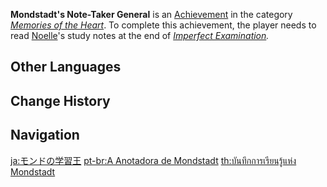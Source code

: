 {{Achievement Infobox
|title        = 
|id           = 84112
|order id     = 6411
|category     = Memories of the Heart
|description  = Read [[Noelle]]'s study notes.
|requirements = Read Noelle's study notes at the end of ''[[Imperfect Examination]].''
|primogems    = 5
|tracking     = 
|hidden       = 1
|quest        = Knightly Exam Prep
|topic        = 
}}
'''Mondstadt's Note-Taker General''' is an [[Achievement]] in the category ''[[Memories of the Heart]]''. To complete this achievement, the player needs to read [[Noelle]]'s study notes at the end of ''[[Imperfect Examination]].''
<!--
==Trivia==

==Video Guides==
{{EVT
|video1   = 
|caption1 = 
}}
-->
==Other Languages==
{{Other Languages
|en      = Mondstadt's Note-Taker General
|zhs     = 蒙德做题王
|zhs_rm  = Méngdé Zuò Tí Wáng
|zht     = 蒙德答題王
|zht_rm  = Méngdé Dá Tí Wáng
|zh_tl   = Mondstadt's King of Answering Questions
|ja      = モンドの学習王
|ja_rm   = Mondo no Gakushuu-ou
|ja_tl   = Mondstadt's King of Learning
|ko      = 몬드 시험왕
|ko_rm   = Mondeu Siheomwang
|ko_tl   = Mondstadt Test King
|es      = La registradora de Mondstadt
|es_tl   = The Registrar of Mondstadt
|fr      = Greffier de Mondstadt
|fr_tl   = Mondstadt's Court Clerk
|ru      = Король записей Мондштадта
|ru_tl   = King of the Mondstadt Notes
|th      = บันทึกการเรียนรู้แห่ง Mondstadt
|th_rm   = 
|th_tl   = 
|vi      = Vua Ghi Chép Mondstadt
|vi_tl   = 
|de      = Die Beste im Fragenstellen
|de_tl   = The Best (female) of Asking Questions
|id      = Murid Teladan Mondstadt
|id_tl   = Mondstadt Model Student
|pt      = A Anotadora de Mondstadt
|pt_tl   = 
|tr      = Mondstadt'ın Not Tutmayı Seven Generali
|tr_tl   = 
|it      = Generale degli appunti di Mondstadt
|it_tl   = 
}}

==Change History==
{{Change History|1.5}}
<!--
==References==
{{Reflist}}
-->
==Navigation==
{{Achievement Navbox|Memories of the Heart}}

[[ja:モンドの学習王]]
[[pt-br:A Anotadora de Mondstadt]]
[[th:บันทึกการเรียนรู้แห่ง Mondstadt]]